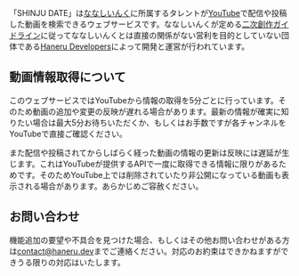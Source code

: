 「SHINJU DATE」は[ななしいんく]に所属するタレントが[YouTube]で配信や投稿した動画を検索できるウェブサービスです。ななしいんくが定める[二次創作ガイドライン][guideline]に従ってななしいんくとは直接の関係がない営利を目的としていない団体である[Haneru Developers]によって開発と運営が行われています。

## 動画情報取得について

このウェブサービスではYouTubeから情報の取得を5分ごとに行っています。そのため動画の追加や変更の反映が遅れる場合があります。最新の情報が確実に知りたい場合は最大5分お待ちいただくか、もしくはお手数ですが各チャンネルをYouTubeで直接ご確認ください。

また配信や投稿されてからしばらく経った動画の情報の更新は反映には遅延が生じます。これはYouTubeが提供するAPIで一度に取得できる情報に限りがあるためです。そのためYouTube上では削除されていたり非公開になっている動画も表示される場合があります。あらかじめご容赦ください。

## お問い合わせ

機能追加の要望や不具合を見つけた場合、もしくはその他お問い合わせがある方は[contact@haneru.dev](mailto:contact@haneru.dev)までご連絡ください。対応のお約束はできかねますができうる限りの対応はいたします。

[ななしいんく]: https://www.774.ai/ 'ななしいんく公式'
[youtube]: https://www.youtube.com/
[guideline]: https://www.774.ai/guideline '二次創作ガイドライン | ななしいんく公式'
[haneru developers]: https://haneru.dev/ 'ねるねるアプリの世界へようこそ | Haneru Developers'
